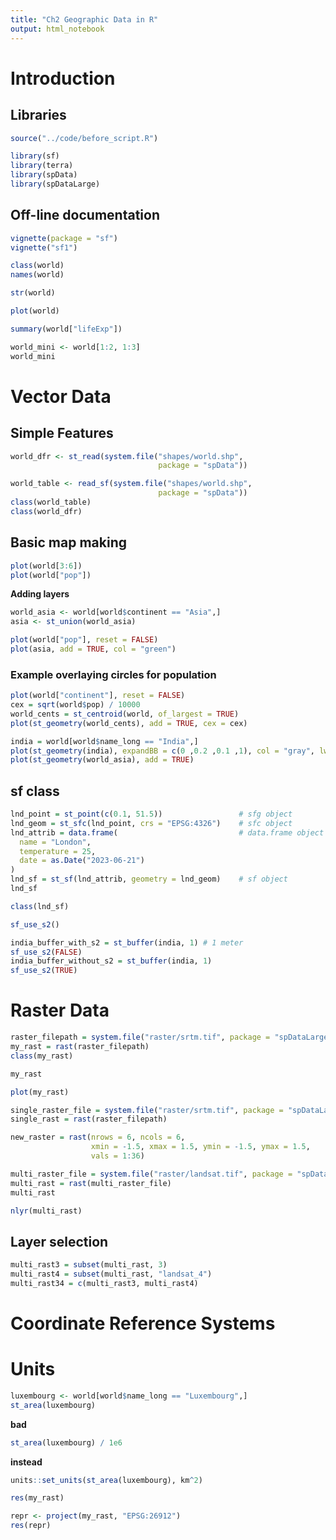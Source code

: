 ```yaml
---
title: "Ch2 Geographic Data in R"
output: html_notebook
---
```


# Introduction

## Libraries

```r
source("../code/before_script.R")

```

```r
library(sf)
library(terra)
library(spData)
library(spDataLarge)
```

## Off-line documentation

```r
vignette(package = "sf")
vignette("sf1")
```

```r
class(world)
names(world)
```

```r
str(world)
```

```r
plot(world)
```

```r
summary(world["lifeExp"])
```

```r
world_mini <- world[1:2, 1:3]
world_mini
```

# Vector Data

## Simple Features

```r
world_dfr <- st_read(system.file("shapes/world.shp",
                                 package = "spData"))
```

```r
world_table <- read_sf(system.file("shapes/world.shp",
                                 package = "spData"))
class(world_table)
class(world_dfr)
```

## Basic map making

```r
plot(world[3:6])
plot(world["pop"])
```

**Adding layers**

```r
world_asia <- world[world$continent == "Asia",]
asia <- st_union(world_asia)
```

```r
plot(world["pop"], reset = FALSE)
plot(asia, add = TRUE, col = "green")
```

### Example overlaying circles for population

```r
plot(world["continent"], reset = FALSE)
cex = sqrt(world$pop) / 10000
world_cents = st_centroid(world, of_largest = TRUE)
plot(st_geometry(world_cents), add = TRUE, cex = cex)
```

```r
india = world[world$name_long == "India",]
plot(st_geometry(india), expandBB = c(0 ,0.2 ,0.1 ,1), col = "gray", lwd = 3)
plot(st_geometry(world_asia), add = TRUE)
```

## sf class

```r
lnd_point = st_point(c(0.1, 51.5))                 # sfg object
lnd_geom = st_sfc(lnd_point, crs = "EPSG:4326")    # sfc object
lnd_attrib = data.frame(                           # data.frame object
  name = "London",
  temperature = 25,
  date = as.Date("2023-06-21")
)
lnd_sf = st_sf(lnd_attrib, geometry = lnd_geom)    # sf object
lnd_sf
```

```r
class(lnd_sf)
```

```r
sf_use_s2()
```

```r
india_buffer_with_s2 = st_buffer(india, 1) # 1 meter
sf_use_s2(FALSE)
india_buffer_without_s2 = st_buffer(india, 1)
sf_use_s2(TRUE)
```

# Raster Data

```r
raster_filepath = system.file("raster/srtm.tif", package = "spDataLarge")
my_rast = rast(raster_filepath)
class(my_rast)
```

```r
my_rast
```

```r
plot(my_rast)
```

```r
single_raster_file = system.file("raster/srtm.tif", package = "spDataLarge")
single_rast = rast(raster_filepath)
```

```r
new_raster = rast(nrows = 6, ncols = 6, 
                  xmin = -1.5, xmax = 1.5, ymin = -1.5, ymax = 1.5,
                  vals = 1:36)
```

```r
multi_raster_file = system.file("raster/landsat.tif", package = "spDataLarge")
multi_rast = rast(multi_raster_file)
multi_rast
```

```r
nlyr(multi_rast)
```

## Layer selection

```r
multi_rast3 = subset(multi_rast, 3)
multi_rast4 = subset(multi_rast, "landsat_4")
multi_rast34 = c(multi_rast3, multi_rast4)
```

# Coordinate Reference Systems

# Units

```r
luxembourg <- world[world$name_long == "Luxembourg",]
st_area(luxembourg)
```

**bad**

```r
st_area(luxembourg) / 1e6
```

**instead**

```r
units::set_units(st_area(luxembourg), km^2)
```

```r
res(my_rast)
```

```r
repr <- project(my_rast, "EPSG:26912")
res(repr)
```
